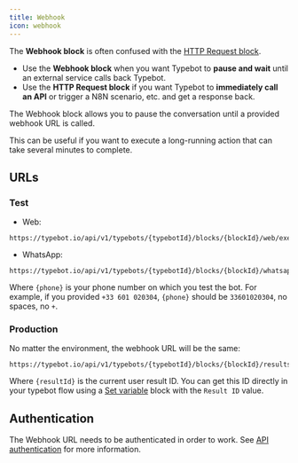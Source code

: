 ```yaml
---
title: Webhook
icon: webhook
---
```


<Warning>

The **Webhook block** is often confused with the [HTTP Request block](/editor/blocks/integrations/http-request).

- Use the **Webhook block** when you want Typebot to **pause and wait** until an external service calls back Typebot.
- Use the **HTTP Request block** if you want Typebot to **immediately call an API** or trigger a N8N scenario, etc. and get a response back.

</Warning>

The Webhook block allows you to pause the conversation until a provided webhook URL is called.

This can be useful if you want to execute a long-running action that can take several minutes to complete.

## URLs

### Test

- Web:

```
https://typebot.io/api/v1/typebots/{typebotId}/blocks/{blockId}/web/executeTestWebhook
```

- WhatsApp:

```
https://typebot.io/api/v1/typebots/{typebotId}/blocks/{blockId}/whatsapp/{phone}/executeTestWebhook
```

Where `{phone}` is your phone number on which you test the bot. For example, if you provided `+33 601 020304`, `{phone}` should be `33601020304`, no spaces, no `+`.

### Production

No matter the environment, the webhook URL will be the same:

```
https://typebot.io/api/v1/typebots/{typebotId}/blocks/{blockId}/results/{resultId}/executeWebhook
```

Where `{resultId}` is the current user result ID. You can get this ID directly in your typebot flow using a [Set variable](/editor/blocks/logic/set-variable) block with the `Result ID` value.

## Authentication

The Webhook URL needs to be authenticated in order to work. See [API authentication](/api-reference/authentication) for more information.
